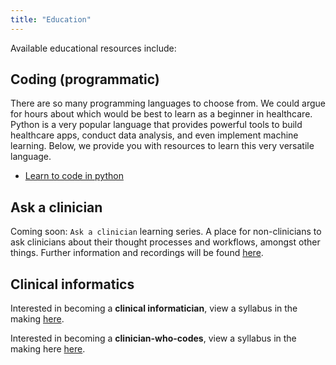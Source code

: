 ```yaml
---
title: "Education"
---
```


Available educational resources include:

## Coding (programmatic)

There are so many programming languages to choose from. We could argue for hours about which would be best to learn as a beginner in healthcare. Python is a very popular language that provides powerful tools to build healthcare apps, conduct data analysis, and even implement machine learning. Below, we provide you with resources to learn this very versatile language.

* [Learn to code in python](learn-python/index.qmd)

## Ask a clinician

Coming soon: `Ask a clinician` learning series. A place for non-clinicians to ask clinicians about their thought processes and workflows, amongst other things. Further information and recordings will be found [here](ask-a-clinician/index.qmd).

## Clinical informatics

Interested in becoming a **clinical informatician**, view a syllabus in the making [here](/learn/syllabi/clinical-informatician.qmd).

Interested in becoming a **clinician-who-codes**, view a syllabus in the making here [here](/learn/syllabi/clinician-who-codes.qmd).